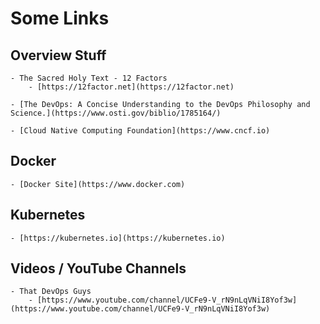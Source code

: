 # Some Links

## Overview Stuff 

    - The Sacred Holy Text - 12 Factors
        - [https://12factor.net](https://12factor.net)
    
    - [The DevOps: A Concise Understanding to the DevOps Philosophy and Science.](https://www.osti.gov/biblio/1785164/)

    - [Cloud Native Computing Foundation](https://www.cncf.io)

## Docker
    - [Docker Site](https://www.docker.com)


## Kubernetes

    - [https://kubernetes.io](https://kubernetes.io)

## Videos / YouTube Channels

    - That DevOps Guys
        - [https://www.youtube.com/channel/UCFe9-V_rN9nLqVNiI8Yof3w](https://www.youtube.com/channel/UCFe9-V_rN9nLqVNiI8Yof3w)